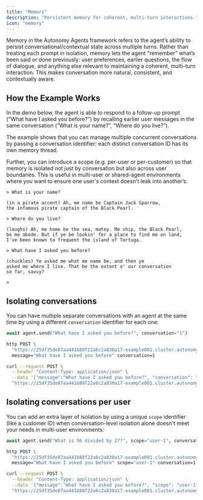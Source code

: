 ```yaml
---
title: "Memory"
description: "Persistent memory for coherent, multi-turn interactions."
icon: "memory"
---
```


Memory in the Autonomy Agents framework refers to the agent’s ability to persist conversational/contextual state across multiple turns. Rather than treating each prompt in isolation, memory lets the agent “remember” what’s been said or done previously: user preferences, earlier questions, the flow of dialogue, and anything else relevant to maintaining a coherent, multi-turn interaction. This makes conversation more natural, consistent, and contextually aware.

## How the Example Works

In the demo below, the agent is able to respond to a follow-up prompt ("What have I asked you before?") by recalling earlier user messages in the same conversation (“What is your name?”, “Where do you live?”).

The example shows that you can manage multiple concurrent conversations by passing a conversation identifier: each distinct conversation ID has its own memory thread.

Further, you can introduce a scope (e.g. per-user or per-customer) so that memory is isolated not just by conversation but also across user boundaries. This is useful in multi-user or shared-agent environments where you want to ensure one user's context doesn't leak into another’s.

```
> What is your name?

(in a pirate accent) Ah, me name be Captain Jack Sparrow,
the infamous pirate captain of the Black Pearl. 

> Where do you live?

(laughs) Ah, me home be the sea, matey. Me ship, the Black Pearl,
be me abode. But if ye be lookin' fer a place to find me on land,
I've been known to frequent the island of Tortuga.

> What have I asked you before?

(chuckles) Ye asked me what me name be, and then ye
asked me where I live. That be the extent o' our conversation
so far, savvy?

>
```

## Isolating conversations

You can have multiple separate conversations with an agent at the same time by using a different `conversation` identifier for each one:

<CodeGroup>

```python
await agent.send("What have I asked you before?", conversation="1")
```


```bash httpie
http POST \
  "https://25df35de87aa441b88f22a6c2a830a17-example001.cluster.autonomy.computer/agents/ef48fd1c0b8f342ef12bf679" \
  message="What have I asked you before" conversation=1
```


```bash curl
curl --request POST \
  --header "Content-Type: application/json" \
  --data '{"message":"What have I asked you before?", "conversation": "1"}' \
  "https://25df35de87aa441b88f22a6c2a830a17-example001.cluster.autonomy.computer/agents/ef48fd1c0b8f342ef12bf679"
```

</CodeGroup>

## Isolating conversations per user

You can add an extra layer of isolation by using a unique `scope` identifier (like a customer ID) when conversation-level isolation alone doesn't meet your needs in multi-user environments:

<CodeGroup>

```python Autonomy SDK
await agent.send("What is 56 divided by 27?", scope="user-1", conversation="1")
```


```bash httpie
http POST \
  "https://25df35de87aa441b88f22a6c2a830a17-example001.cluster.autonomy.computer/agents/ef48fd1c0b8f342ef12bf679" \
  message="What have I asked you before" scope="user-1" conversation=1
```


```bash curl
curl --request POST \
  --header "Content-Type: application/json" \
  --data '{"message":"What have I asked you before?", "scope": "user-1", "conversation": "1"}' \
  "https://25df35de87aa441b88f22a6c2a830a17-example001.cluster.autonomy.computer/agents/ef48fd1c0b8f342ef12bf679"
```

</CodeGroup>